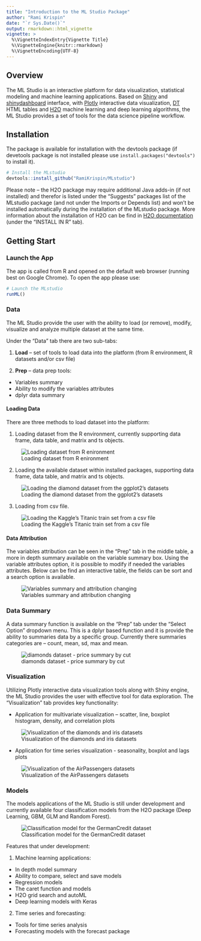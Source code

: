 ```yaml
---
title: "Introduction to the ML Studio Package"
author: "Rami Krispin"
date: "`r Sys.Date()`"
output: rmarkdown::html_vignette
vignette: >
  %\VignetteIndexEntry{Vignette Title}
  %\VignetteEngine{knitr::rmarkdown}
  %\VignetteEncoding{UTF-8}
---
```

## **Overview**

The ML Studio is an interactive platform for data visualization, statistical modeling and machine learning applications. Based on [Shiny](http://shiny.rstudio.com/) and [shinydashboard](https://rstudio.github.io/shinydashboard/) interface, with [Plotly](https://plot.ly/r/) interactive data visualization, [DT](https://rstudio.github.io/DT/) HTML tables and [H2O](https://www.h2o.ai/) machine learning and deep learning algorithms, the ML Studio provides a set of tools for the data science pipeline workflow.
 
## **Installation**

The package is available for installation with the devtools package (if devetools package is not installed please use `install.packages("devtools")` to install it).

```r
# Install the MLstudio
devtools::install_github("RamiKrispin/MLstudio")
```
Please note – the H2O package may require additional Java adds-in (if not installed) and therefor is listed under the “Suggests” packages list of the MLstudio package (and not under the Imports or Depends list) and won’t be installed automatically during the installation of the MLstudio package. More information about the installation of H2O can be find in [H2O documentation](http://h2o-release.s3.amazonaws.com/h2o/rel-weierstrass/7/index.html) (under the "INSTALL IN R" tab).

## **Getting Start**
### **Launch the App**
The app is called from R and opened on the default web browser (running best on Google Chrome). To open the app please use:

```r
# Launch the MLstudio
runML()
```

### **Data**

The ML Studio provide the user with the ability to load (or remove), modify, visualize and analyze multiple dataset at the same time.

Under the “Data” tab there are two sub-tabs:

1.	**Load** – set of tools to load data into the platform (from R environment, R datasets and/or csv file)

2.	**Prep** – data prep tools:

- Variables summary
- Ability to modify the variables attributes 
- dplyr data summary


#### **Loading Data**
There are three methods to load dataset into the platform:

1.	Loading dataset from the R environment, currently supporting data frame, data table, and matrix and ts objects.

![Loading dataset from R enironment](https://github.com/RamiKrispin/MLstudio/blob/master/vignettes/gif/Load_from_R.gif)

2.	Loading the available dataset within installed packages, supporting data frame, data table, and matrix and ts objects.

![Loading the diamond dataset from the ggplot2's datasets](https://github.com/RamiKrispin/MLstudio/blob/master/vignettes/gif/Installed_R_Datasets.gif)

3.	Loading from csv file.

![Loading the Kaggle's Titanic train set from a csv file](https://github.com/RamiKrispin/MLstudio/blob/master/vignettes/gif/Load_CSV.gif)

#### **Data Attribution**

The variables attribution can be seen in the “Prep” tab in the middle table, a more in depth summary available on the variable summary box. Using the variable attributes option, it is possible to modify if needed the variables attributes. Below can be find an interactive table, the fields can be sort and a search option is available. 

![Variables summary and attribution changing](https://github.com/RamiKrispin/MLstudio/blob/master/vignettes/gif/Data_Prep.gif)


### **Data Summary**

A data summary function is available on the “Prep” tab under the “Select Option” dropdown menu. This is a dplyr based function and it is provide the ability to summaries data by a specific group. Currently there summaries categories are – count, mean, sd, max and mean.

![diamonds dataset - price summary by cut](https://github.com/RamiKrispin/MLstudio/blob/master/vignettes/gif/Data_Summary.gif)

### **Visualization**

Utilizing Plotly interactive data visualization tools along with Shiny engine, the ML Studio provides the user with effective tool for data exploration. The "Visualization" tab provides key functionality:

- Application for multivariate visualization – scatter, line, boxplot histogram, density, and correlation plots

![Visualization of the diamonds and iris datasets](https://github.com/RamiKrispin/MLstudio/blob/master/vignettes/gif/Data_Vis.gif)

- Application for time series visualization - seasonality, boxplot and lags plots

![Visualization of the AirPassengers datasets](https://github.com/RamiKrispin/MLstudio/blob/master/vignettes/gif/Data_Vis_ts.gif)

### **Models**

The models applications of the ML Studio is still under development and currently available four classification models from the H2O package (Deep Learning, GBM, GLM and Random Forest).

![Classification model for the GermanCredit dataset](https://github.com/RamiKrispin/MLstudio/blob/master/vignettes/gif/Model.gif)

Features that under development:

1. Machine learning applications:
- In depth model summary
- Ability to compare, select and save models
- Regression models
- The caret function and models
- H2O grid search and autoML
- Deep learning models with Keras

2. Time series and forecasting:
- Tools for time series analysis
- Forecasting models with the forecast package
